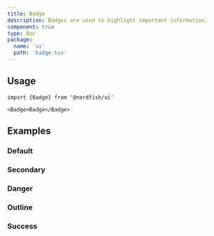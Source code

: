 ```yaml
---
title: Badge
description: Badges are used to highlight important information.
component: true
type: Doc
package:
  name: 'ui'
  path: 'badge.tsx'
---
```


<ComponentExample src="/components/examples/badge/demo.tsx">
  <BadgeDemo />
</ComponentExample>

## Usage

```tsx
import {Badge} from '@nerdfish/ui'
```

```tsx
<Badge>Badge</Badge>
```

## Examples

### Default

<ComponentExample src="/components/examples/badge/demo.tsx">
  <BadgeDemo />
</ComponentExample>

### Secondary

<ComponentExample src="/components/examples/badge/secondary.tsx">
  <BadgeSecondary />
</ComponentExample>

### Danger

<ComponentExample src="/components/examples/badge/danger.tsx">
  <BadgeDanger />
</ComponentExample>

### Outline

<ComponentExample src="/components/examples/badge/outline.tsx">
  <BadgeOutline />
</ComponentExample>

### Success

<ComponentExample src="/components/examples/badge/success.tsx">
  <BadgeSuccess />
</ComponentExample>
